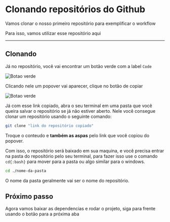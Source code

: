 

# Clonando repositórios do Github

Vamos clonar o nosso primeiro repositório para exemplificar o workflow

<Wrapper>
  <span className="flex gap-1">
    Para isso, vamos utilizar
    <ExternalLink href="https://code.visualstudio.com/">
      esse repositório aqui
    </ExternalLink>
  </span>
</Wrapper>

---

## Clonando

Já no repositório, você vai encontrar um botão verde com a label `Code`

<Image
  className="rounded-lg my-4 drop-shadow-lg ring ring-zinc-600 mb-12"
  src="https://i.imgur.com/GCseAbc.png"
  alt="Botao verde"
  width={1000}
  height={200}
/>

Clicando nele um popover vai aparecer, clique no botão de copiar

<Image
  className="rounded-lg my-4 drop-shadow-lg ring ring-zinc-600 mb-12"
  src="https://i.imgur.com/hp0gYRk.png"
  alt="Botao verde"
  width={600}
  height={600}
/>

Já com esse link copiado, abra o seu terminal em uma pasta que você queira salvar o repositório se já não estiver aberto. Nele você consegue clonar um repositório usando o seguinte comando:

```bash copy
git clone "link do repositório copiado"
```

Troque o conteudo e **também as aspas** pelo link que você copiou do popover.

Com isso, o repositório será baixado em sua maquina, e você precisa entrar na pasta do repositório pelo seu terminal, para fazer isso use o comando `cd{:bash}` para mover para a pasta ou algo similar para o windows.

```bash
cd ./nome-da-pasta
```

O nome da pasta geralmente vai ser o nome do repositório.

## Próximo passo

Agora vamos baixar as dependencias e rodar o projeto, siga para frente usando o botão para a próxima aba
